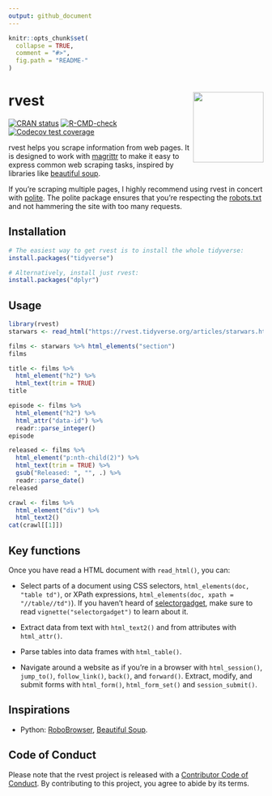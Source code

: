 ```yaml
---
output: github_document
---
```


<!-- README.md is generated from README.Rmd. Please edit that file -->

```r
knitr::opts_chunk$set(
  collapse = TRUE, 
  comment = "#>",
  fig.path = "README-"  
)
```

# rvest <img src="man/figures/logo.png" align="right" height="139"/>

<!-- badges: start -->

[![CRAN status](https://www.r-pkg.org/badges/version/rvest)](https://cran.r-project.org/package=rvest) [![R-CMD-check](https://github.com/tidyverse/rvest/workflows/R-CMD-check/badge.svg)](https://github.com/tidyverse/rvest/actions) [![Codecov test coverage](https://codecov.io/gh/tidyverse/rvest/branch/master/graph/badge.svg)](https://codecov.io/gh/tidyverse/rvest?branch=master)

<!-- badges: end -->

rvest helps you scrape information from web pages.
It is designed to work with [magrittr](https://github.com/smbache/magrittr) to make it easy to express common web scraping tasks, inspired by libraries like [beautiful soup](https://www.crummy.com/software/BeautifulSoup/).

If you're scraping multiple pages, I highly recommend using rvest in concert with [polite](https://dmi3kno.github.io/polite/).
The polite package ensures that you're respecting the [robots.txt](https://en.wikipedia.org/wiki/Robots_exclusion_standard) and not hammering the site with too many requests.

## Installation

```r
# The easiest way to get rvest is to install the whole tidyverse:
install.packages("tidyverse")

# Alternatively, install just rvest:
install.packages("dplyr")
```

## Usage

```r
library(rvest)
starwars <- read_html("https://rvest.tidyverse.org/articles/starwars.html")

films <- starwars %>% html_elements("section")
films

title <- films %>% 
  html_element("h2") %>% 
  html_text(trim = TRUE)
title

episode <- films %>% 
  html_element("h2") %>% 
  html_attr("data-id") %>% 
  readr::parse_integer()
episode

released <- films %>% 
  html_element("p:nth-child(2)") %>% 
  html_text(trim = TRUE) %>% 
  gsub("Released: ", "", .) %>% 
  readr::parse_date()
released

crawl <- films %>% 
  html_element("div") %>%
  html_text2()
cat(crawl[[1]])
```

## Key functions

Once you have read a HTML document with `read_html()`, you can:

-   Select parts of a document using CSS selectors, `html_elements(doc, "table td")`, or XPath expressions, `html_elements(doc, xpath = "//table//td")`).
    If you haven't heard of [selectorgadget](http://selectorgadget.com/), make sure to read `vignette("selectorgadget")` to learn about it.

-   Extract data from text with `html_text2()` and from attributes with `html_attr()`.

-   Parse tables into data frames with `html_table()`.

-   Navigate around a website as if you're in a browser with `html_session()`, `jump_to()`, `follow_link()`, `back()`, and `forward()`.
    Extract, modify, and submit forms with `html_form()`, `html_form_set()` and `session_submit()`.

## Inspirations

-   Python: [RoboBrowser](http://robobrowser.readthedocs.org/en/latest/readme.html), [Beautiful Soup](https://www.crummy.com/software/BeautifulSoup/).

## Code of Conduct

Please note that the rvest project is released with a [Contributor Code of Conduct](https://rvest.tidyverse.org/CODE_OF_CONDUCT.html).
By contributing to this project, you agree to abide by its terms.
